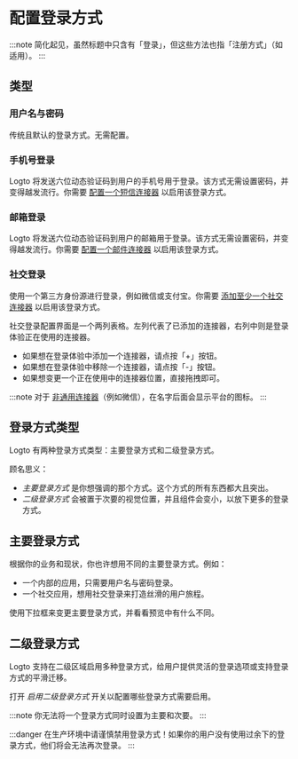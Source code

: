 
# 配置登录方式

:::note
简化起见，虽然标题中只含有「登录」，但这些方法也指「注册方式」（如适用）。
:::

<SaveChanges />

## 类型

### 用户名与密码

传统且默认的登录方式。无需配置。

### 手机号登录

Logto 将发送六位动态验证码到用户的手机号用于登录。该方式无需设置密码，并变得越发流行。你需要 [配置一个短信连接器](#) 以启用该登录方式。

### 邮箱登录

Logto 将发送六位动态验证码到用户的邮箱用于登录。该方式无需设置密码，并变得越发流行。你需要 [配置一个邮件连接器](#) 以启用该登录方式。

### 社交登录

使用一个第三方身份源进行登录，例如微信或支付宝。你需要 [添加至少一个社交连接器](#) 以启用该登录方式。

社交登录配置界面是一个两列表格。左列代表了已添加的连接器，右列中则是登录体验正在使用的连接器。

- 如果想在登录体验中添加一个连接器，请点按「+」按钮。
- 如果想在登录体验中移除一个连接器，请点按「-」按钮。
- 如果想变更一个正在使用中的连接器位置，直接拖拽即可。

:::note
对于 [非通用连接器](#)（例如微信），在名字后面会显示平台的图标。
:::

## 登录方式类型

Logto 有两种登录方式类型：主要登录方式和二级登录方式。

顾名思义：

- _主要登录方式_ 是你想强调的那个方式。这个方式的所有东西都大且突出。
- _二级登录方式_ 会被置于次要的视觉位置，并且组件会变小，以放下更多的登录方式。

## 主要登录方式

根据你的业务和现状，你也许想用不同的主要登录方式。例如：

- 一个内部的应用，只需要用户名与密码登录。
- 一个社交应用，想用社交登录来打造丝滑的用户旅程。

使用下拉框来变更主要登录方式，并看看预览中有什么不同。

## 二级登录方式

Logto 支持在二级区域启用多种登录方式，给用户提供灵活的登录选项或支持登录方式的平滑迁移。

打开 _启用二级登录方式_ 开关以配置哪些登录方式需要启用。

:::note
你无法将一个登录方式同时设置为主要和次要。
:::

:::danger
在生产环境中请谨慎禁用登录方式！如果你的用户没有使用过余下的登录方式，他们将会无法再次登录。
:::
